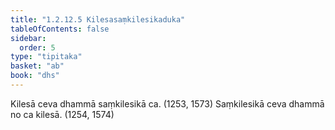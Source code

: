 ```yaml
---
title: "1.2.12.5 Kilesasaṃkilesikaduka"
tableOfContents: false
sidebar:
  order: 5
type: "tipitaka"
basket: "ab"
book: "dhs"
---
```



<DynamicBreadcrumb />

<Division number="101" book="dhs" bookNo="29" page="13">

<Paragraph number="236" book="dhs">
Kilesā ceva dhammā saṃkilesikā ca. (<Emphasis>1253, 1573</Emphasis>)
</Paragraph>

<Paragraph number="237" book="dhs">
Saṃkilesikā ceva dhammā no ca kilesā. (<Emphasis>1254, 1574</Emphasis>)
</Paragraph>
</Division>